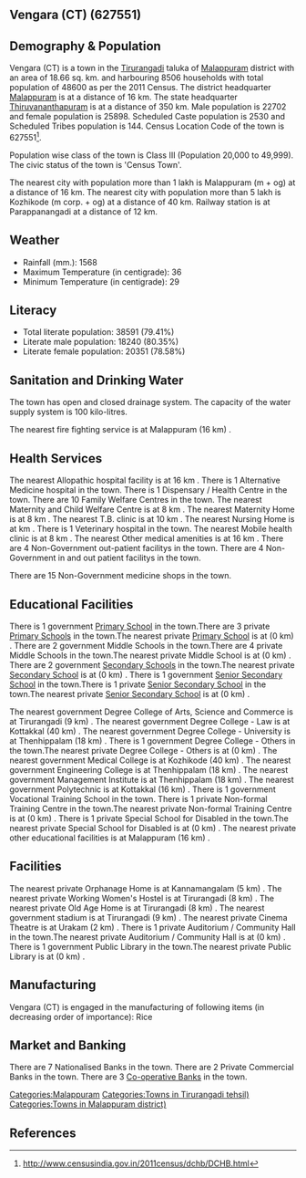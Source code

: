 {{Infobox settlement
| name=Vengara (CT)
| native_name=
| native_name_lang=
| other_name=
| nickname=
| settlement_type=Town
| image_skyline=
| image_alt=
| image_caption=
| pushpin_map=India Kerala
| pushpin_label_position=right
| pushpin_map_alt=
| pushpin_map_caption=Location in Kerala, India
| latd=
| latm=
| lats=
| latNS=
| longd=
| longm=
| longs=
| longEW=
| coordinates_display=inline,title
| subdivision_type=Country
| subdivision_name={{flag|India}}
| subdivision_type1=[[States and territories of India|State]]
| subdivision_name1=Kerala 
| subdivision_type2=[[List of districts of India|District]]
| subdivision_name2=Malappuram
| subdivision_type3=Tahsil
| subdivision_name3=Tirurangadi
| website=
| established_title=<!-- Established -->
| established_date=
| founder=
| named_for=
| government_type=
| governing_body=
| unit_pref=Metric
| area_footnotes=
| area_rank=
| area_total_km2=18.66
| elevation_footnotes=
| elevation_m=
| population_total=48600
| population_as_of=2011
| population_rank=
| population_density_km2=2604
| population_demonym=
| population_footnotes=
| demographics_type1=Languages=
| demographics1_title1=Official=
| demographics1_info1=[[Malayalam language|Malayalam]]
| timezone1=[[Indian Standard Time|IST]]
| utc_offset1==+5:30
| postal_code_type=[[Postal Index Number|PIN]]
| postal_code=
| area_code_type=Telephone code
| area_code=
| registration_plate=
| blank1_name_sec1=Nearest city
| blank1_info_sec1=[[Malappuram (m + og)]]
| blank2_name_sec1=[[Human sex ratio|Sex ratio]]
| blank2_info_sec1=1140
| blank3_name_sec1=Literacy
| blank3_info_sec1=79.41%
| blank1_name_sec2=[[2011 Census of India|2011 census]] code
| blank1_info_sec2=627551
| footnotes=
}}

== Vengara (CT) (627551) ==

== Demography & Population ==

Vengara (CT) is a town in the [[Tirurangadi]] taluka of [[Malappuram]] district with an area of 18.66 sq. km. and harbouring 8506 households with total population of 48600 as per the 2011 Census. The district headquarter [[Malappuram]] is at a distance of 16 km. The state headquarter [[Thiruvananthapuram]] is at a distance of 350 km. Male population is 22702 and female population is 25898. Scheduled Caste population is 2530 and Scheduled Tribes population is 144. Census Location Code of the town is 627551<ref>http://www.censusindia.gov.in/2011census/dchb/DCHB.html</ref>.

Population wise class of the town is Class III (Population 20,000 to 49,999).
The civic status of the town is 'Census Town'.

The nearest city with population more than 1 lakh is Malappuram (m + og) at a distance of 16 km. The nearest city with population more than 5 lakh is Kozhikode (m corp. + og) at a distance of 40 km. Railway station is at Parappanangadi at a distance of 12 km.


== Weather ==  
* Rainfall (mm.): 1568 
* Maximum Temperature (in centigrade): 36
* Minimum Temperature (in centigrade): 29


== Literacy ==  
* Total literate population: 38591 (79.41%)
* Literate male population: 18240 (80.35%)
* Literate female population: 20351 (78.58%)


== Sanitation and Drinking Water ==  
The town has open and closed drainage system.
The capacity of the water supply system is 100 kilo-litres.

The nearest fire fighting service is at Malappuram (16 km) .


== Health Services ==
The nearest Allopathic hospital facility is at 16 km .
There is 1 Alternative Medicine hospital in the town.
There is 1 Dispensary / Health Centre in the town.
There are 10 Family Welfare Centres in the town.
The nearest Maternity and Child Welfare Centre is at 8 km .
The nearest Maternity Home is at 8 km .
The nearest T.B. clinic is at 10 km .
The nearest Nursing Home is at  km .
There is 1 Veterinary hospital in the town.
The nearest Mobile health clinic is at 8 km .
The nearest Other medical amenities is at 16 km .
There are 4 Non-Government out-patient facilitys in the town.
There are 4 Non-Government in and out patient facilitys in the town.

There are 15 Non-Government medicine shops in the town.


== Educational Facilities ==
There is 1 government [[Primary School]] in the town.There are 3 private [[Primary School]]s in the town.The nearest private [[Primary School]] is at  (0 km) .
There are 2 government Middle Schools in the town.There are 4 private Middle Schools in the town.The nearest private Middle School is at  (0 km) .
There are 2 government [[Secondary School]]s in the town.The nearest private [[Secondary School]] is at  (0 km) .
There is 1 government [[Senior Secondary School]] in the town.There is 1 private [[Senior Secondary School]] in the town.The nearest private [[Senior Secondary School]] is at  (0 km) .
 
 
 
 
 
The nearest government Degree College of Arts, Science and Commerce is at Tirurangadi (9 km) .
The nearest government Degree College - Law is at Kottakkal  (40 km) .
The nearest government Degree College - University is at Thenhippalam (18 km) .
There is 1 government Degree College - Others in the town.The nearest private Degree College - Others is at  (0 km) .
The nearest government Medical College is at Kozhikode (40 km) .
The nearest government Engineering College is at Thenhippalam (18 km) .
The nearest government Management Institute is at Thenhippalam (18 km) .
The nearest government Polytechnic is at Kottakkal (16 km) .
There is 1 government Vocational Training School in the town. 
There is 1 private Non-formal Training Centre in the town.The nearest private Non-formal Training Centre is at  (0 km) .
There is 1 private Special School for Disabled in the town.The nearest private Special School for Disabled is at  (0 km) .
The nearest private other educational facilities is at Malappuram (16 km) .


== Facilities ==
The nearest private Orphanage Home is at Kannamangalam (5 km) .
The nearest private Working Women's Hostel is at Tirurangadi (8 km) .
The nearest private Old Age Home is at Tirurangadi (8 km) .
The nearest government stadium is at Tirurangadi (9 km) .
The nearest private Cinema Theatre is at Urakam (2 km) .
There is 1 private Auditorium / Community Hall in the town.The nearest private Auditorium / Community Hall is at  (0 km) .
There is 1 government Public Library in the town.The nearest private Public Library is at  (0 km) .


== Manufacturing ==
Vengara (CT) is engaged in the manufacturing of following items (in decreasing order of importance): Rice


== Market and Banking ==
There are 7 Nationalised Banks in the town.
There are 2 Private Commercial Banks in the town.
There are 3 [[Co-operative Bank]]s in the town.




[[Categories:Malappuram]]
[[Categories:Towns in Tirurangadi tehsil)]]
[[Categories:Towns in Malappuram district)]]


== References ==
{{Reflist}}


